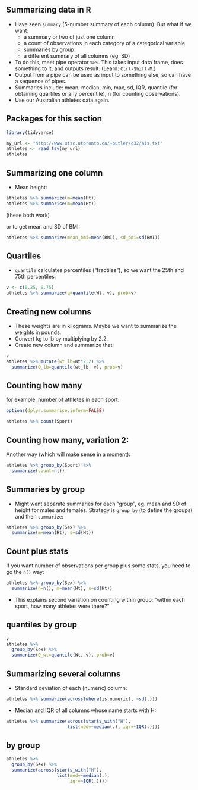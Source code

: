 ## Summarizing data in R
- Have seen `summary` (5-number summary of each column). But what
if we want:
  - a summary or two of just one column
  - a count of observations in each category of a categorical variable
  - summaries by group
  - a different summary of all columns (eg. SD)
- To do this, meet pipe operator `%>%`. This takes input data frame,
does something to it, and outputs result. (Learn: `Ctrl-Shift-M`.) 
- Output from a pipe can be used as input to something else, so can
have a sequence of pipes.
- Summaries include: mean, median, min, max, sd, IQR, quantile (for
obtaining quartiles or any percentile), n (for counting observations).
- Use our Australian athletes data again.

## Packages for this section

```r
library(tidyverse)
```

```r
my_url <- "http://www.utsc.utoronto.ca/~butler/c32/ais.txt"
athletes <- read_tsv(my_url)
athletes
```

## Summarizing one column
- Mean height: 

```r
athletes %>% summarize(m=mean(Ht))
athletes %>% summarise(m=mean(Ht))
```

(these both work)

or to get mean and SD of BMI:

```r
athletes %>% summarize(mean_bmi=mean(BMI), sd_bmi=sd(BMI))
```

## Quartiles

- `quantile` calculates percentiles ("fractiles"), so we want the 25th and 75th
percentiles:

```r
v <- c(0.25, 0.75)
athletes %>% summarize(q=quantile(Wt, v), prob=v)
```


## Creating new columns

- These weights are in kilograms. Maybe we want to summarize the
weights in pounds.
- Convert kg to lb by multiplying by 2.2.
- Create new column and summarize that: 

```r
v
athletes %>% mutate(wt_lb=Wt*2.2) %>%
  summarize(Q_lb=quantile(wt_lb, v), prob=v)
```

## Counting how many
for example, number of athletes in
each sport: 

```r
options(dplyr.summarise.inform=FALSE) 
```


```r
athletes %>% count(Sport)
```

## Counting how many, variation 2:

Another way (which will make sense
in a moment):

\small
```r
athletes %>% group_by(Sport) %>%
  summarize(count=n())
```
\normalsize

## Summaries by group
- Might want separate summaries for each “group”, eg. mean and SD
of height for males and females. Strategy is `group_by` (to define the
groups) and then `summarize`: 

```r
athletes %>% group_by(Sex) %>% 
  summarize(m=mean(Ht), s=sd(Ht))
```

## Count plus stats

If you want number of observations per group plus some stats, you need to go the `n()` way:

```r
athletes %>% group_by(Sex) %>% 
  summarize(n=n(), m=mean(Ht), s=sd(Ht))
```

- This explains second variation on counting within group: “within each
sport, how many athletes were there?”

## quantiles by group

```r
v
athletes %>%
  group_by(Sex) %>% 
  summarize(Q_wt=quantile(Wt, v), prob=v)
```


## Summarizing several columns

- Standard deviation of each (numeric) column: 

\small
```r
athletes %>% summarize(across(where(is.numeric), ~sd(.)))
```
\normalsize

- Median and IQR of all columns whose name starts with H: 

\small
```r
athletes %>% summarize(across(starts_with("H"),
                       list(med=~median(.), iqr=~IQR(.))))
```
\normalsize

## by group

```r
athletes %>% 
  group_by(Sex) %>% 
  summarize(across(starts_with("H"), 
                   list(med=~median(.), 
                        iqr=~IQR(.))))
```